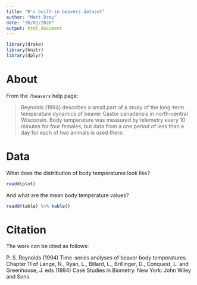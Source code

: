 ```yaml
---
title: "R's built-in beavers dataset"
author: "Matt Dray"
date: "30/01/2020"
output: html_document
---
```


```r
library(drake)
library(knitr)
library(dplyr)
```

# About

From the `?beavers` help page:

>Reynolds (1994) describes a small part of a study of the long-term temperature dynamics of beaver Castor canadensis in north-central Wisconsin. Body temperature was measured by telemetry every 10 minutes for four females, but data from a one period of less than a day for each of two animals is used there.

# Data

What does the distribution of body temperatures look like?

```r
readd(plot)
```

And what are the mean body temperature values?

```r
readd(table) %>% kable()
```

# Citation

The work can be cited as follows:

P. S. Reynolds (1994) Time-series analyses of beaver body temperatures. Chapter 11 of Lange, N., Ryan, L., Billard, L., Brillinger, D., Conquest, L. and Greenhouse, J. eds (1994) Case Studies in Biometry. New York: John Wiley and Sons.